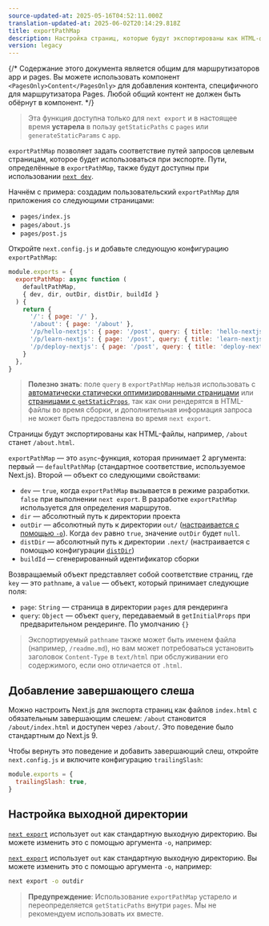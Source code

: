 ```yaml
---
source-updated-at: 2025-05-16T04:52:11.000Z
translation-updated-at: 2025-06-02T20:14:29.818Z
title: exportPathMap
description: Настройка страниц, которые будут экспортированы как HTML-файлы при использовании `next export`.
version: legacy
---
```


{/* Содержание этого документа является общим для маршрутизаторов app и pages. Вы можете использовать компонент `<PagesOnly>Content</PagesOnly>` для добавления контента, специфичного для маршрутизатора Pages. Любой общий контент не должен быть обёрнут в компонент. */}

> Эта функция доступна только для `next export` и в настоящее время **устарела** в пользу `getStaticPaths` с `pages` или `generateStaticParams` с `app`.

`exportPathMap` позволяет задать соответствие путей запросов целевым страницам, которое будет использоваться при экспорте. Пути, определённые в `exportPathMap`, также будут доступны при использовании [`next dev`](/docs/app/api-reference/cli/next#next-dev-options).

Начнём с примера: создадим пользовательский `exportPathMap` для приложения со следующими страницами:

- `pages/index.js`
- `pages/about.js`
- `pages/post.js`

Откройте `next.config.js` и добавьте следующую конфигурацию `exportPathMap`:

```js filename="next.config.js"
module.exports = {
  exportPathMap: async function (
    defaultPathMap,
    { dev, dir, outDir, distDir, buildId }
  ) {
    return {
      '/': { page: '/' },
      '/about': { page: '/about' },
      '/p/hello-nextjs': { page: '/post', query: { title: 'hello-nextjs' } },
      '/p/learn-nextjs': { page: '/post', query: { title: 'learn-nextjs' } },
      '/p/deploy-nextjs': { page: '/post', query: { title: 'deploy-nextjs' } },
    }
  },
}
```

> **Полезно знать**: поле `query` в `exportPathMap` нельзя использовать с [автоматически статически оптимизированными страницами](/docs/pages/building-your-application/rendering/automatic-static-optimization) или [страницами с `getStaticProps`](/docs/pages/building-your-application/data-fetching/get-static-props), так как они рендерятся в HTML-файлы во время сборки, и дополнительная информация запроса не может быть предоставлена во время `next export`.

Страницы будут экспортированы как HTML-файлы, например, `/about` станет `/about.html`.

`exportPathMap` — это `async`-функция, которая принимает 2 аргумента: первый — `defaultPathMap` (стандартное соответствие, используемое Next.js). Второй — объект со следующими свойствами:

- `dev` — `true`, когда `exportPathMap` вызывается в режиме разработки. `false` при выполнении `next export`. В разработке `exportPathMap` используется для определения маршрутов.
- `dir` — абсолютный путь к директории проекта
- `outDir` — абсолютный путь к директории `out/` ([настраивается с помощью `-o`](#customizing-the-output-directory)). Когда `dev` равно `true`, значение `outDir` будет `null`.
- `distDir` — абсолютный путь к директории `.next/` (настраивается с помощью конфигурации [`distDir`](/docs/pages/api-reference/config/next-config-js/distDir))
- `buildId` — сгенерированный идентификатор сборки

Возвращаемый объект представляет собой соответствие страниц, где `key` — это `pathname`, а `value` — объект, который принимает следующие поля:

- `page`: `String` — страница в директории `pages` для рендеринга
- `query`: `Object` — объект `query`, передаваемый в `getInitialProps` при предварительном рендеринге. По умолчанию `{}`

> Экспортируемый `pathname` также может быть именем файла (например, `/readme.md`), но вам может потребоваться установить заголовок `Content-Type` в `text/html` при обслуживании его содержимого, если оно отличается от `.html`.

## Добавление завершающего слеша

Можно настроить Next.js для экспорта страниц как файлов `index.html` с обязательным завершающим слешем: `/about` становится `/about/index.html` и доступен через `/about/`. Это поведение было стандартным до Next.js 9.

Чтобы вернуть это поведение и добавить завершающий слеш, откройте `next.config.js` и включите конфигурацию `trailingSlash`:

```js filename="next.config.js"
module.exports = {
  trailingSlash: true,
}
```

## Настройка выходной директории

<AppOnly>

[`next export`](/docs/app/guides/static-exports) использует `out` как стандартную выходную директорию. Вы можете изменить это с помощью аргумента `-o`, например:

</AppOnly>

<PagesOnly>

[`next export`](/docs/pages/guides/static-exports) использует `out` как стандартную выходную директорию. Вы можете изменить это с помощью аргумента `-o`, например:

</PagesOnly>

```bash filename="Terminal"
next export -o outdir
```

> **Предупреждение**: Использование `exportPathMap` устарело и переопределяется `getStaticPaths` внутри `pages`. Мы не рекомендуем использовать их вместе.